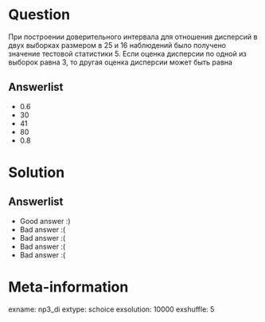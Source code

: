 ﻿Question
========

При построении доверительного интервала для отношения дисперсий в двух выборках размером в 25 и 16 наблюдений было получено значение тестовой статистики 5. Если оценка дисперсии по одной из выборок равна 3, то другая оценка дисперсии может быть равна


Answerlist
----------
* $0.6$
* $30$
* $41$
* $80$
* $0.8$

Solution
========

Answerlist
----------
*  Good answer :)
*  Bad answer :(
*  Bad answer :(
*  Bad answer :(
*  Bad answer :(

Meta-information
================
exname: np3_di
extype: schoice
exsolution: 10000
exshuffle: 5
